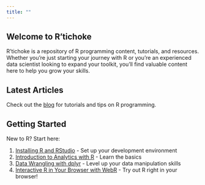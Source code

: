 ```yaml
---
title: ""
---
```


## Welcome to R'tichoke

R'tichoke is a repository of R programming content, tutorials, and resources. Whether you're just starting your journey with R or you're an experienced data scientist looking to expand your toolkit, you'll find valuable content here to help you grow your skills.

## Latest Articles

Check out the [blog](/posts.qmd) for tutorials and tips on R programming.

## Getting Started

New to R? Start here:

1. [Installing R and RStudio](/installation.qmd) - Set up your development environment
2. [Introduction to Analytics with R](/posts/intro-to-r-analytics.qmd) - Learn the basics
3. [Data Wrangling with dplyr](/get-started/data-wrangling-with-dplyr.qmd) - Level up your data manipulation skills
4. [Interactive R in Your Browser with WebR](/webr.html) - Try out R right in your browser!